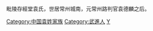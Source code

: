 [[Category:中国袁姓家族|Category:中国袁姓家族]]
[[Category:武進人|Category:武進人]]
[[Category:常州家族|Y]]
毗陵存經堂袁氏，世居常州城南，元常州路判官袁德麟之后。